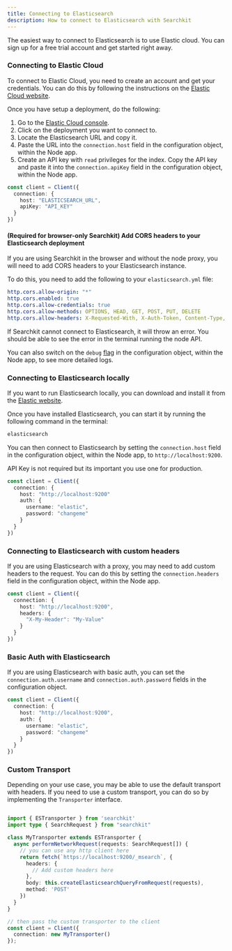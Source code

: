 ```yaml
---
title: Connecting to Elasticsearch
description: How to connect to Elasticsearch with Searchkit
---
```


The easiest way to connect to Elasticsearch is to use Elastic cloud. You can sign up for a free trial account and get started right away.

### Connecting to Elastic Cloud

To connect to Elastic Cloud, you need to create an account and get your credentials. You can do this by following the instructions on the [Elastic Cloud website](https://www.elastic.co/cloud).

Once you have setup a deployment, do the following:

1. Go to the [Elastic Cloud console](https://cloud.elastic.co/).
2. Click on the deployment you want to connect to.
3. Locate the Elasticsearch URL and copy it.
4. Paste the URL into the `connection.host` field in the configuration object, within the Node app.
5. Create an API key with `read` privileges for the index. Copy the API key and paste it into the `connection.apiKey` field in the configuration object, within the Node app. 

```ts
const client = Client({
  connection: {
    host: "ELASTICSEARCH_URL",
    apiKey: "API_KEY"
  }
})
```

#### (Required for browser-only Searchkit) Add CORS headers to your Elasticsearch deployment

If you are using Searchkit in the browser and without the node proxy, you will need to add CORS headers to your Elasticsearch instance.

To do this, you need to add the following to your `elasticsearch.yml` file:

```yaml
http.cors.allow-origin: "*"
http.cors.enabled: true
http.cors.allow-credentials: true
http.cors.allow-methods: OPTIONS, HEAD, GET, POST, PUT, DELETE
http.cors.allow-headers: X-Requested-With, X-Auth-Token, Content-Type, Content-Length, Authorization, Access-Control-Allow-Headers, Accept, x-elastic-client-meta
```

If Searchkit cannot connect to Elasticsearch, it will throw an error. You should be able to see the error in the terminal running the node API.

You can also switch on the `debug` [flag](/docs/api-documentation/api#debug-mode) in the configuration object, within the Node app, to see more detailed logs.

### Connecting to Elasticsearch locally

If you want to run Elasticsearch locally, you can download and install it from the [Elastic website](https://www.elastic.co/downloads/elasticsearch).

Once you have installed Elasticsearch, you can start it by running the following command in the terminal:

```bash
elasticsearch
```

You can then connect to Elasticsearch by setting the `connection.host` field in the configuration object, within the Node app, to `http://localhost:9200`.

API Key is not required but its important you use one for production.

```ts
const client = Client({
  connection: {
    host: "http://localhost:9200"
    auth: {
      username: "elastic",
      password: "changeme"
    }
  }
})
```

### Connecting to Elasticsearch with custom headers

If you are using Elasticsearch with a proxy, you may need to add custom headers to the request. You can do this by setting the `connection.headers` field in the configuration object, within the Node app.

```ts
const client = Client({
  connection: {
    host: "http://localhost:9200",
    headers: {
      "X-My-Header": "My-Value"
    }
  }
})
```

### Basic Auth with Elasticsearch

If you are using Elasticsearch with basic auth, you can set the `connection.auth.username` and `connection.auth.password` fields in the configuration object.

```ts
const client = Client({
  connection: {
    host: "http://localhost:9200",
    auth: {
      username: "elastic",
      password: "changeme"
    }
  }
})
```

### Custom Transport

Depending on your use case, you may be able to use the default transport with headers. If you need to use a custom transport, you can do so by implementing the `Transporter` interface.

```ts

import { ESTransporter } from 'searchkit'
import type { SearchRequest } from "searchkit"

class MyTransporter extends ESTransporter {
  async performNetworkRequest(requests: SearchRequest[]) {
    // you can use any http client here
    return fetch(`https://localhost:9200/_msearch`, {
      headers: {
        // Add custom headers here
      },
      body: this.createElasticsearchQueryFromRequest(requests),
      method: 'POST'
    })
  }
}

// then pass the custom transporter to the client
const client = Client({
  connection: new MyTransporter()
});
```

